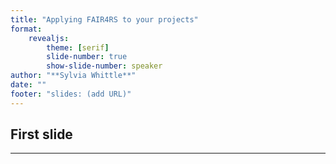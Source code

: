 ```yaml
---
title: "Applying FAIR4RS to your projects"
format:
    revealjs:
        theme: [serif]
        slide-number: true
        show-slide-number: speaker
author: "**Sylvia Whittle**"
date: ""
footer: "slides: (add URL)"
---
```


## First slide

---